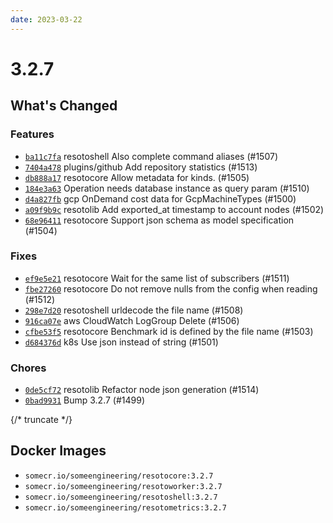 ```yaml
---
date: 2023-03-22
---
```


# 3.2.7

## What's Changed

### Features

- [`ba11c7fa`](https://github.com/someengineering/resoto/commit/ba11c7fa) <span class="badge badge--secondary">resotoshell</span> Also complete command aliases (#1507)
- [`7404a478`](https://github.com/someengineering/resoto/commit/7404a478) <span class="badge badge--secondary">plugins/github</span> Add repository statistics (#1513)
- [`db888a17`](https://github.com/someengineering/resoto/commit/db888a17) <span class="badge badge--secondary">resotocore</span> Allow metadata for kinds. (#1505)
- [`184e3a63`](https://github.com/someengineering/resoto/commit/184e3a63) Operation needs database instance as query param (#1510)
- [`d4a827fb`](https://github.com/someengineering/resoto/commit/d4a827fb) <span class="badge badge--secondary">gcp</span> OnDemand cost data for GcpMachineTypes (#1500)
- [`a09f9b9c`](https://github.com/someengineering/resoto/commit/a09f9b9c) <span class="badge badge--secondary">resotolib</span> Add exported_at timestamp to account nodes (#1502)
- [`68e96411`](https://github.com/someengineering/resoto/commit/68e96411) <span class="badge badge--secondary">resotocore</span> Support json schema as model specification (#1504)

### Fixes

- [`ef9e5e21`](https://github.com/someengineering/resoto/commit/ef9e5e21) <span class="badge badge--secondary">resotocore</span> Wait for the same list of subscribers (#1511)
- [`fbe27260`](https://github.com/someengineering/resoto/commit/fbe27260) <span class="badge badge--secondary">resotocore</span> Do not remove nulls from the config when reading (#1512)
- [`298e7d20`](https://github.com/someengineering/resoto/commit/298e7d20) <span class="badge badge--secondary">resotoshell</span> urldecode the file name (#1508)
- [`916ca07e`](https://github.com/someengineering/resoto/commit/916ca07e) <span class="badge badge--secondary">aws</span> CloudWatch LogGroup Delete (#1506)
- [`cfbe53f5`](https://github.com/someengineering/resoto/commit/cfbe53f5) <span class="badge badge--secondary">resotocore</span> Benchmark id is defined by the file name (#1503)
- [`d684376d`](https://github.com/someengineering/resoto/commit/d684376d) <span class="badge badge--secondary">k8s</span> Use json instead of string (#1501)

### Chores

- [`0de5cf72`](https://github.com/someengineering/resoto/commit/0de5cf72) <span class="badge badge--secondary">resotolib</span> Refactor node json generation (#1514)
- [`0bad9931`](https://github.com/someengineering/resoto/commit/0bad9931) Bump 3.2.7 (#1499)

{/* truncate */}

## Docker Images

- `somecr.io/someengineering/resotocore:3.2.7`
- `somecr.io/someengineering/resotoworker:3.2.7`
- `somecr.io/someengineering/resotoshell:3.2.7`
- `somecr.io/someengineering/resotometrics:3.2.7`
